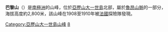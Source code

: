 '''巴黎山'''（{{lang-en|Mount Paris}}）是[[南極洲|南極洲]]的山峰，位於[[亞歷山大一世島|亞歷山大一世島]]北部，屬於[[魯昂山脈|魯昂山脈]]的一部分，海拔高度約2,800米，該山峰在1908至1910年被[[法國|法國]]探險隊發現。

{{coord|68|59|S|70|50|W|display=title}}

{{DEFAULTSORT:Mount Paris}}
[[Category:亞歷山大一世島山峰|Category:亞歷山大一世島山峰]]
[[Category:海拔2000公尺至2999公尺的南極洲山峰|8]]

{{AlexanderIsland-geo-stub}}